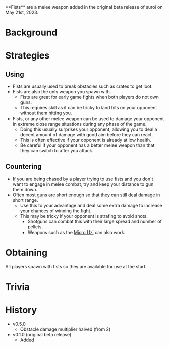 <Stub />
**Fists** are a melee weapon added in the original beta release of suroi on May 21st, 2023.

# Background

# Strategies
## Using
- Fists are usually used to break obstacles such as crates to get loot.
- Fists are also the only weapon you spawn with.
    - Fists are great for early game fights when both players do not own guns.
    - This requires skill as it can be tricky to land hits on your opponent without them hitting you.
- Fists, or any other melee weapon can be used to damage your opponent in extreme close range situations during any phase of the game.
    - Doing this usually surprises your opponent, allowing you to deal a decent amount of damage with good aim before they can react.
    - This is often effective if your opponent is already at low health.
    - Be careful if your opponent has a better melee weapon than that they can switch to after you attack.

## Countering
- If you are being chased by a player trying to use fists and you don't want to engage in melee combat, try and keep your distance to gun them down.
- Often most guns are short enough so that they can still deal damage in short range. 
    - Use this to your advantage and deal some extra damage to increase your chances of winning the fight.
    - This may be tricky if your opponent is strafing to avoid shots.
        - Shotguns can combat this with their large spread and number of pellets.
        - Weapons such as the [Micro Uzi](/weapons/guns/micro_uzi) can also work.

# Obtaining
All players spawn with fists so they are available for use at the start.

# Trivia

# History
- v0.5.0
    - Obstacle damage multiplier halved (from 2)
- v0.1.0 (original beta release)
    - Added